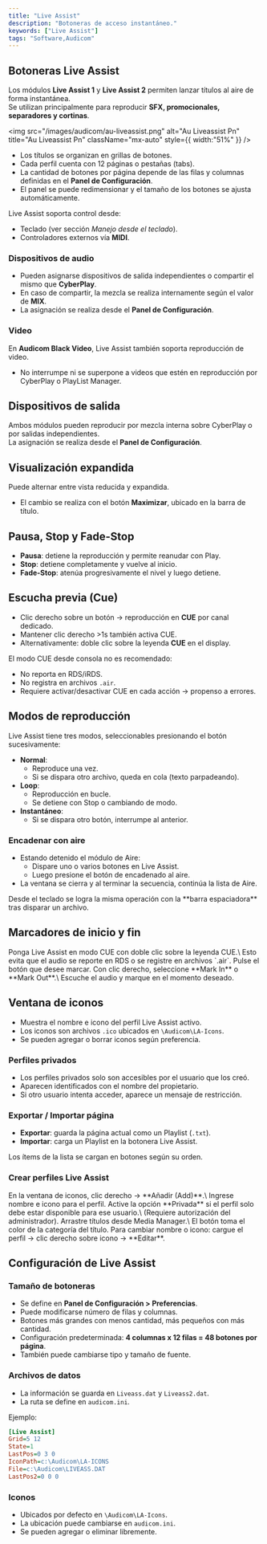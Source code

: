 ```yaml
---
title: "Live Assist"
description: "Botoneras de acceso instantáneo."
keywords: ["Live Assist"]
tags: "Software,Audicom"
---
```


## Botoneras Live Assist

Los módulos **Live Assist 1** y **Live Assist 2** permiten lanzar títulos al aire de forma instantánea.\
Se utilizan principalmente para reproducir **SFX, promocionales, separadores y cortinas**.

<img
  src="/images/audicom/au-liveassist.png"
  alt="Au Liveassist Pn"
  title="Au Liveassist Pn"
  className="mx-auto"
  style={{ width:"51%" }}
/>

- Los títulos se organizan en grillas de botones.
- Cada perfil cuenta con 12 páginas o pestañas (tabs).
- La cantidad de botones por página depende de las filas y columnas definidas en el **Panel de Configuración**.
- El panel se puede redimensionar y el tamaño de los botones se ajusta automáticamente.

Live Assist soporta control desde:

- Teclado (ver sección _Manejo desde el teclado_).
- Controladores externos vía **MIDI**.

### Dispositivos de audio

- Pueden asignarse dispositivos de salida independientes o compartir el mismo que **CyberPlay**.
- En caso de compartir, la mezcla se realiza internamente según el valor de **MIX**.
- La asignación se realiza desde el **Panel de Configuración**.

### Video

En **Audicom Black Video**, Live Assist también soporta reproducción de video.

- No interrumpe ni se superpone a videos que estén en reproducción por CyberPlay o PlayList Manager.



## Dispositivos de salida

Ambos módulos pueden reproducir por mezcla interna sobre CyberPlay o por salidas independientes.\
La asignación se realiza desde el **Panel de Configuración**.



## Visualización expandida

Puede alternar entre vista reducida y expandida.

- El cambio se realiza con el botón **Maximizar**, ubicado en la barra de título.



## Pausa, Stop y Fade-Stop

- **Pausa**: detiene la reproducción y permite reanudar con Play.
- **Stop**: detiene completamente y vuelve al inicio.
- **Fade-Stop**: atenúa progresivamente el nivel y luego detiene.



## Escucha previa (Cue)

- Clic derecho sobre un botón → reproducción en **CUE** por canal dedicado.
- Mantener clic derecho \>1s también activa CUE.
- Alternativamente: doble clic sobre la leyenda **CUE** en el display.

<Warning>
  El modo CUE desde consola no es recomendado:

  - No reporta en RDS/iRDS.
  - No registra en archivos `.air`.
  - Requiere activar/desactivar CUE en cada acción → propenso a errores.
</Warning>



## Modos de reproducción

Live Assist tiene tres modos, seleccionables presionando el botón sucesivamente:

- **Normal**:
  - Reproduce una vez.
  - Si se dispara otro archivo, queda en cola (texto parpadeando).
- **Loop**:
  - Reproducción en bucle.
  - Se detiene con Stop o cambiando de modo.
- **Instantáneo**:
  - Si se dispara otro botón, interrumpe al anterior.

### Encadenar con aire

- Estando detenido el módulo de Aire:
  - Dispare uno o varios botones en Live Assist.
  - Luego presione el botón de encadenado al aire.
- La ventana se cierra y al terminar la secuencia, continúa la lista de Aire.

<Note>
  Desde el teclado se logra la misma operación con la **barra espaciadora** tras disparar un archivo.
</Note>



## Marcadores de inicio y fin

<Steps>
  <Step title="Activar CUE">
    Ponga Live Assist en modo CUE con doble clic sobre la leyenda CUE.\
    Esto evita que el audio se reporte en RDS o se registre en archivos `.air`.
  </Step>
  <Step title="Disparar botón">
    Pulse el botón que desee marcar.
  </Step>
  <Step title="Definir marcas">
    Con clic derecho, seleccione **Mark In** o **Mark Out**.\
    Escuche el audio y marque en el momento deseado.
  </Step>
</Steps>



## Ventana de iconos

- Muestra el nombre e icono del perfil Live Assist activo.
- Los iconos son archivos `.ico` ubicados en `\Audicom\LA-Icons`.
- Se pueden agregar o borrar iconos según preferencia.

### Perfiles privados

- Los perfiles privados solo son accesibles por el usuario que los creó.
- Aparecen identificados con el nombre del propietario.
- Si otro usuario intenta acceder, aparece un mensaje de restricción.



### Exportar / Importar página

- **Exportar**: guarda la página actual como un Playlist (`.txt`).
- **Importar**: carga un Playlist en la botonera Live Assist.

Los ítems de la lista se cargan en botones según su orden.



### Crear perfiles Live Assist

<Steps>
  <Step title="Abrir menú de creación">
    En la ventana de iconos, clic derecho → **Añadir (Add)**.\
    Ingrese nombre e icono para el perfil.
  </Step>
  <Step title="Definir privacidad">
    Active la opción **Privada** si el perfil solo debe estar disponible para ese usuario.\
    (Requiere autorización del administrador).
  </Step>
  <Step title="Cargar títulos">
    Arrastre títulos desde Media Manager.\
    El botón toma el color de la categoría del título.
  </Step>
  <Step title="Editar perfil">
    Para cambiar nombre o icono: cargue el perfil → clic derecho sobre icono → **Editar**.
  </Step>
</Steps>



## Configuración de Live Assist

### Tamaño de botoneras

- Se define en **Panel de Configuración \> Preferencias**.
- Puede modificarse número de filas y columnas.
- Botones más grandes con menos cantidad, más pequeños con más cantidad.
- Configuración predeterminada: **4 columnas x 12 filas = 48 botones por página**.
- También puede cambiarse tipo y tamaño de fuente.

### Archivos de datos

- La información se guarda en `Liveass.dat` y `Liveass2.dat`.
- La ruta se define en `audicom.ini`.

Ejemplo:

```ini
[Live Assist]
Grid=5 12
State=1
LastPos=0 3 0
IconPath=c:\Audicom\LA-ICONS
File=c:\Audicom\LIVEASS.DAT
LastPos2=0 0 0
```

### Iconos

- Ubicados por defecto en `\Audicom\LA-Icons`.
- La ubicación puede cambiarse en `audicom.ini`.
- Se pueden agregar o eliminar libremente.